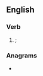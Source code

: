 ==English==

===Verb===
{{head|en|verb form}}

# {{present participle of|en|glue|nodot=1|nocat=1}}; {{alternative spelling of|en|gluing|nocap=1}}

===Anagrams===
* {{anagrams|en|a=eggilnu|luge-ing|lugeing}}
